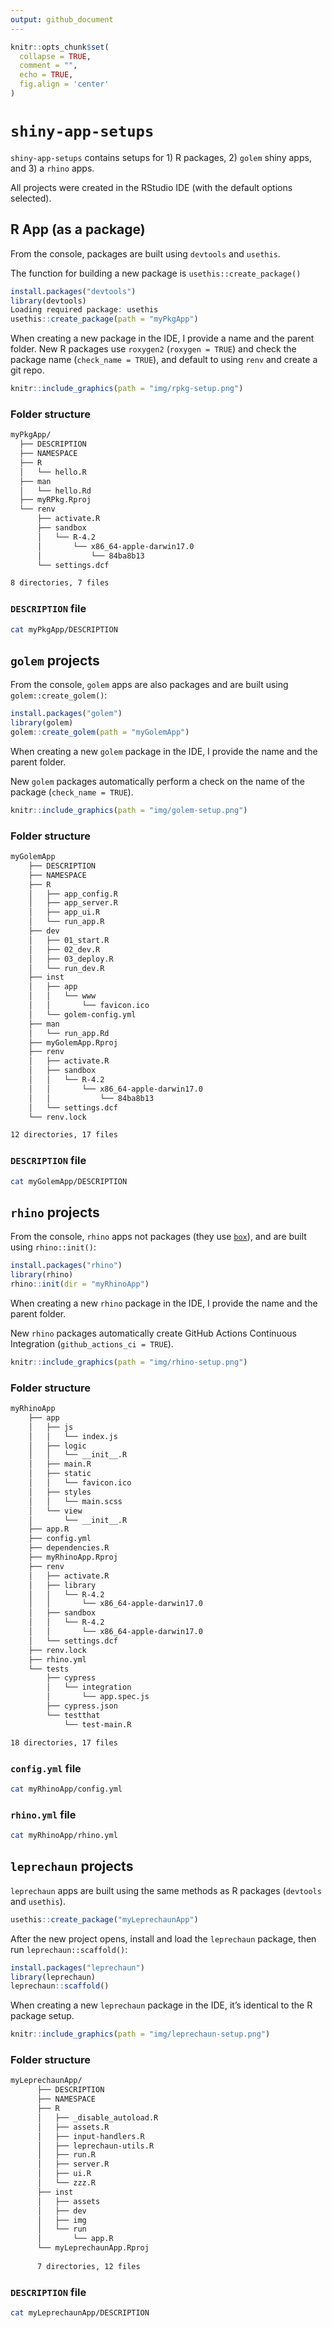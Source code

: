 ```yaml
---
output: github_document
---
```


<!-- README.md is generated from README.Rmd. Please edit that file -->

```r
knitr::opts_chunk$set(
  collapse = TRUE,
  comment = "", 
  echo = TRUE,
  fig.align = 'center'
)
```

# `shiny-app-setups`

<!-- badges: start -->
<!-- badges: end -->

`shiny-app-setups` contains setups for 1) R packages, 2) `golem` shiny apps, and 3) a `rhino` apps. 

All projects were created in the RStudio IDE (with the default options selected). 

## R App (as a package)

From the console, packages are built using `devtools` and `usethis`. 

The function for building a new package is `usethis::create_package()`

```r
install.packages("devtools")
library(devtools)
Loading required package: usethis
usethis::create_package(path = "myPkgApp")
```

When creating a new package in the IDE, I provide a name and the parent folder. New R packages use `roxygen2` (`roxygen = TRUE`) and check the package name (`check_name = TRUE`), and default to using `renv` and create a git repo. 

```r
knitr::include_graphics(path = "img/rpkg-setup.png")
```

### Folder structure 

<!-- tree myRPkg -L 5 -->

```bash
myPkgApp/
  ├── DESCRIPTION
  ├── NAMESPACE
  ├── R
  │   └── hello.R
  ├── man
  │   └── hello.Rd
  ├── myRPkg.Rproj
  └── renv
      ├── activate.R
      ├── sandbox
      │   └── R-4.2
      │       └── x86_64-apple-darwin17.0
      │           └── 84ba8b13
      └── settings.dcf

8 directories, 7 files
```

### `DESCRIPTION` file

```bash
cat myPkgApp/DESCRIPTION
```


## `golem` projects 

From the console, `golem` apps are also packages and are built using `golem::create_golem()`:

```r
install.packages("golem")
library(golem)
golem::create_golem(path = "myGolemApp")
```

When creating a new `golem` package in the IDE, I provide the name and the parent folder. 

New `golem` packages automatically perform a check on the name of the package (`check_name = TRUE`).

```r
knitr::include_graphics(path = "img/golem-setup.png")
```

### Folder structure 

<!-- tree myGolemApp -L 5 -->

```bash
myGolemApp
    ├── DESCRIPTION
    ├── NAMESPACE
    ├── R
    │   ├── app_config.R
    │   ├── app_server.R
    │   ├── app_ui.R
    │   └── run_app.R
    ├── dev
    │   ├── 01_start.R
    │   ├── 02_dev.R
    │   ├── 03_deploy.R
    │   └── run_dev.R
    ├── inst
    │   ├── app
    │   │   └── www
    │   │       └── favicon.ico
    │   └── golem-config.yml
    ├── man
    │   └── run_app.Rd
    ├── myGolemApp.Rproj
    ├── renv
    │   ├── activate.R
    │   ├── sandbox
    │   │   └── R-4.2
    │   │       └── x86_64-apple-darwin17.0
    │   │           └── 84ba8b13
    │   └── settings.dcf
    └── renv.lock

12 directories, 17 files
```

### `DESCRIPTION` file

```bash
cat myGolemApp/DESCRIPTION
```

## `rhino` projects

From the console, `rhino` apps not packages (they use [`box`](https://klmr.me/box/)), and are built using `rhino::init()`:

```r
install.packages("rhino")
library(rhino)
rhino::init(dir = "myRhinoApp")
```


When creating a new `rhino` package in the IDE, I provide the name and the parent folder. 

New `rhino` packages automatically create GitHub Actions Continuous Integration (`github_actions_ci = TRUE`).

```r
knitr::include_graphics(path = "img/rhino-setup.png")
```

### Folder structure 

```bash
myRhinoApp
    ├── app
    │   ├── js
    │   │   └── index.js
    │   ├── logic
    │   │   └── __init__.R
    │   ├── main.R
    │   ├── static
    │   │   └── favicon.ico
    │   ├── styles
    │   │   └── main.scss
    │   └── view
    │       └── __init__.R
    ├── app.R
    ├── config.yml
    ├── dependencies.R
    ├── myRhinoApp.Rproj
    ├── renv
    │   ├── activate.R
    │   ├── library
    │   │   └── R-4.2
    │   │       └── x86_64-apple-darwin17.0
    │   ├── sandbox
    │   │   └── R-4.2
    │   │       └── x86_64-apple-darwin17.0
    │   └── settings.dcf
    ├── renv.lock
    ├── rhino.yml
    └── tests
        ├── cypress
        │   └── integration
        │       └── app.spec.js
        ├── cypress.json
        └── testthat
            └── test-main.R

18 directories, 17 files
```


### `config.yml` file

```bash
cat myRhinoApp/config.yml
```


### `rhino.yml` file

```bash
cat myRhinoApp/rhino.yml
```


## `leprechaun` projects

`leprechaun` apps are built using the same methods as R packages (`devtools` and `usethis`). 

```r
usethis::create_package("myLeprechaunApp")
```

After the new project opens, install and load the `leprechaun` package, then run `leprechaun::scaffold()`:

```r
install.packages("leprechaun")
library(leprechaun)
leprechaun::scaffold()
```

When creating a new `leprechaun` package in the IDE, it's identical to the R package setup. 

```r
knitr::include_graphics(path = "img/leprechaun-setup.png")
```


### Folder structure 


```bash
myLeprechaunApp/
      ├── DESCRIPTION
      ├── NAMESPACE
      ├── R
      │   ├── _disable_autoload.R
      │   ├── assets.R
      │   ├── input-handlers.R
      │   ├── leprechaun-utils.R
      │   ├── run.R
      │   ├── server.R
      │   ├── ui.R
      │   └── zzz.R
      ├── inst
      │   ├── assets
      │   ├── dev
      │   ├── img
      │   └── run
      │       └── app.R
      └── myLeprechaunApp.Rproj
      
      7 directories, 12 files
```


### `DESCRIPTION` file

```bash
cat myLeprechaunApp/DESCRIPTION
```
